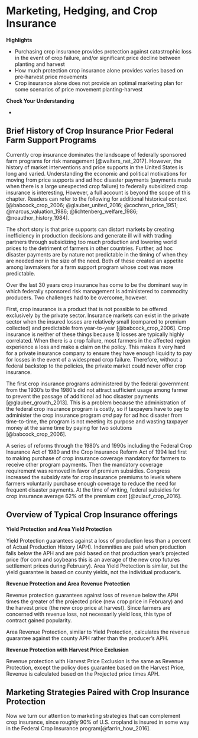 # Marketing, Hedging, and Crop Insurance

**Highlights**

-   Purchasing crop insurance provides protection against catastrophic loss in the event of crop failure, and/or significant price decline between planting and harvest
-   How much protection crop insurance alone provides varies based on pre-harvest price movements
-   Crop insurance alone does not provide an optimal marketing plan for some scenarios of price movement planting-harvest

**Check Your Understanding**

-   

## Brief History of Crop Insurance Prior Federal Farm Support Programs

Currently crop insurance dominates the landscape of federally sponsored farm programs for risk management [@walters_net_2017]. However, the history of market interventions and price supports in the United States is long and varied. Understanding the economic and political motivations for moving from price supports and ad hoc disaster payments (payments made when there is a large unexpected crop failure) to federally subsidized crop insurance is interesting, However, a full account is beyond the scope of this chapter. Readers can refer to the following for additional historical context [@babcock_crop_2006; @glauber_united_2016; @cochran_price_1951; @marcus_valuation_1986; @lichtenberg_welfare_1986; @noauthor_history_1984].

The short story is that price supports can distort markets by creating inefficiency in production decisions and generate ill will with trading partners through subsidizing too much production and lowering world prices to the detriment of farmers in other countries. Further, ad hoc disaster payments are by nature not predictable in the timing of when they are needed nor in the size of the need. Both of these created an appetite among lawmakers for a farm support program whose cost was more predictable.

Over the last 30 years crop insurance has come to be the dominant way in which federally sponsored risk management is administered to commodity producers. Two challenges had to be overcome, however.

First, crop insurance is a product that is not possible to be offered exclusively by the private sector. Insurance markets can exist in the private sector when the insured losses are relatively small (compared to premium collected) and predictable from year-to-year [@babcock_crop_2006]. Crop insurance is neither of these things because 1) losses are typically highly correlated. When there is a crop failure, most farmers in the affected region experience a loss and make a claim on the policy. This makes it very hard for a private insurance company to ensure they have enough liquidity to pay for losses in the event of a widespread crop failure. Therefore, without a federal backstop to the policies, the private market could never offer crop insurance.

The first crop insurance programs administered by the federal government from the 1930's to the 1980's did not attract sufficient usage among farmer to prevent the passage of additional ad hoc disaster payments [@glauber_growth_2013]. This is a problem because the administration of the federal crop insurance program is costly, so if taxpayers have to pay to administer the crop insurance program *and* pay for ad hoc disaster from time-to-time, the program is not meeting its purpose and wasting taxpayer money at the same time by paying for two solutions [@babcock_crop_2006].

A series of reforms through the 1980's and 1990s including the Federal Crop Insurance Act of 1980 and the Crop Insurance Reform Act of 1994 led first to making purchase of crop insurance coverage mandatory for farmers to receive other program payments. Then the mandatory coverage requirement was removed in favor of premium subsidies. Congress increased the subsidy rate for crop insurance premiums to levels where farmers voluntarily purchase enough coverage to reduce the need for frequent disaster payments. At the time of writing, federal subsidies for crop insurance average 62% of the premium cost [@zulauf_crop_2016].

## Overview of Typical Crop Insurance offerings

**Yield Protection and Area Yield Protection**

Yield Protection guarantees against a loss of production less than a percent of Actual Production History (APH). Indemnities are paid when production falls below the APH and are paid based on that production year's projected price (for corn and soybeans this is an average of the new crop futures settlement prices during February). Area Yield Protection is similar, but the yield guarantee is based on county yields, not the individual producer's.

**Revenue Protection and Area Revenue Protection**

Revenue protection guarantees against loss of revenue below the APH times the greater of the projected price (new crop price in February) and the harvest price (the new crop price at harvest). Since farmers are concerned with revenue loss, not necessarily yield loss, this type of contract gained popularity.

Area Revenue Protection, similar to Yield Protection, calculates the revenue guarantee against the county APH rather than the producer's APH.

**Revenue Protection with Harvest Price Exclusion**

Revenue protection with Harvest Price Exclusion is the same as Revenue Protection, except the policy does guarantee based on the Harvest Price, Revenue is calculated based on the Projected price times APH.

## Marketing Strategies Paired with Crop Insurance Protection

Now we turn our attention to marketing strategies that can complement crop insurance, since roughly 90% of U.S. cropland is insured in some way in the Federal Crop Insurance program[@farrin_how_2016].
